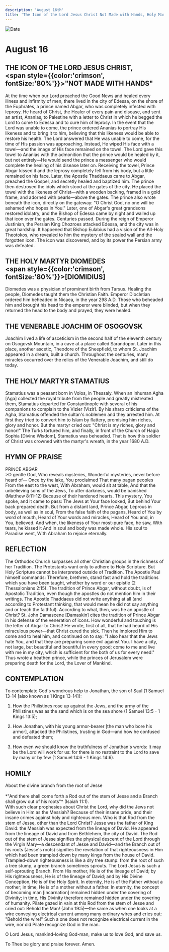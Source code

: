 ```yaml
---
description: 'August 16th'
title: 'The Icon of the Lord Jesus Christ Not Made with Hands, Holy Martyr Diomedes, Venerable Joachim of Osogovsk'
---
```


<CustomPaginator />
<RunningHead />

<Image src="/title-imprint.png" height={68} width={50} alt="Date" className="title-imprint"/>

# <div id="date">August <Image className="four-dot" src="/four-dot.png" height={15} width={15} alt="" />16</div>

## THE ICON OF THE LORD JESUS CHRIST, <br /><span style={{color:'crimson', fontSize:'80%'}}>"NOT MADE WITH HANDS"</span>

At the time when our Lord preached the Good News and healed every illness and infirmity of men, there lived in the city of Edessa, on the shore of the Euphrates, a prince named Abgar, who was completely infected with leprosy. He heard of Christ, the Healer of every pain and disease, and sent an artist, Ananias, to Palestine with a letter to Christ in which he begged the Lord to come to Edessa and to cure him of leprosy. In the event that the Lord was unable to come, the prince ordered Ananias to portray His likeness and to bring it to him, believing that this likeness would be able to restore his health. The Lord answered that He was unable to come, for the time of His passion was approaching.  Instead, He wiped His face with a towel—and the image of His face remained on the towel.  The Lord gave this towel to Ananias with the admonition that the prince would be healed by it, but not entirely—He would send the prince a messenger who would complete the healing of his disease later on. Receiving the towel, Prince Abgar kissed it and the leprosy completely fell from his body, but a little remained on his face. Later, the Apostle Thaddaeus came to Abgar, preached the Gospel, and secretly healed and baptized him. The prince then destroyed the idols which stood at the gates of the city. He placed the towel with the likeness of Christ—with a wooden backing, framed in a gold frame, and adorned with pearls—above the gates. The prince also wrote beneath the icon, directly on the gateway: "O Christ God, no one will be ashamed who hopes in You." Later, one of Abgar's great grandsons restored idolatry, and the Bishop of Edessa came by night and walled up that icon over the gates. Centuries passed. During the reign of Emperor Justinian, the Persian King Chozroes attacked Edessa, and the city was in great hardship. It happened that Bishop Eulabius had a vision of the All-Holy Theotokos, who revealed to him the mystery of the sealed wall and the forgotten icon. The icon was discovered, and by its power the Persian army was defeated.

## THE HOLY MARTYR DIOMEDES <br /><span style={{color:'crimson', fontSize:'80%'}}>[DIOMIDIUS]</span>

Diomedes was a physician of prominent birth from Tarsus. Healing the people, Diomedes taught them the Christian Faith. Emperor Diocletian ordered him beheaded in Nicaea, in the year 298 A.D. Those who beheaded him and brought his head to the emperor were blinded, but when they returned the head to the body and prayed, they were healed.

## THE VENERABLE JOACHIM OF OSOGOVSK

Joachim lived a life of asceticism in the second half of the eleventh century on Osogovsk Mountain, in a cave at a place called Sarandopor. Later in this place, another ascetic, Theodore of the Sheepfield, to whom St. Joachim appeared in a dream, built a church. Throughout the centuries, many miracles occurred over the relics of the Venerable Joachim, and still do today.

## THE HOLY MARTYR STAMATIUS

Stamatius was a peasant born in Volos, in Thessaly. When an inhuman Agha [Aga] collected the royal tribute from the people and greatly mistreated them, Stamatius departed for Constantinople with several of his companions to complain to the Vizier [Vizir]. By his sharp criticisms of the Agha, Stamatius offended the sultan's noblemen and they arrested him. At first they tried to convert him to Islam by flattery, promising him riches, glory and honor. But the martyr cried out: "Christ is my riches, glory and honor!" The Turks tortured him, and finally, in front of the Church of Hagia Sophia [Divine Wisdom], Stamatius was beheaded. That is how this soldier of Christ was crowned with the martyr's wreath, in the year 1680 A.D.


## HYMN OF PRAISE
<div style={{textAlign:'center', color:'crimson', fontWeight:'bold'}}>
PRINCE ABGAR
</div>
>O gentle God, Who reveals mysteries,  
Wonderful mysteries, never before heard of—  
Once by the lake, You proclaimed  
That many pagan peoples  
From the east to the west,  
With Abraham, would sit at table,  
And that the unbelieving sons of the Jews,  
To utter darkness, would be banished (Matthew 8:11-12)  
Because of their hardened hearts.  
This mystery, You spoke, and it came to pass:  
The Jews at Your face looked,  
But behind Your back prepared death.  
But from a distant land, Prince Abgar,  
Leprous in body, as well as in soul,  
From the false faith of the pagans,  
Heard of You by word of mouth,  
Heard of Your words and miracles,  
Heard of You and, in You, believed.  
And when, the likeness of Your most-pure face, he saw,  
With tears, he kissed it  
And in soul and body was made whole.  
His soul to Paradise went,  
With Abraham to rejoice eternally.  


## REFLECTION

The Orthodox Church surpasses all other Christian groups in the richness of her Tradition. The Protestants want only to adhere to Holy Scripture. But Holy Scripture cannot be interpreted outside of Tradition. The Apostle Paul himself commands: Therefore, brethren, stand fast and hold the traditions which you have been taught, whether by word or our epistle (2 Thessalonians 2:15). The tradition of Prince Abgar, without doubt, is of Apostolic Tradition, even though the apostles do not mention him in their writings. The Apostle Thaddaeus did not write anything at all (and according to Protestant thinking, that would mean he did not say anything and or teach the faithful). According to what, then, was he an apostle of Christ? St. John Damascene [Damaskin] cites the tradition of Prince Abgar in his defense of the veneration of icons. How wonderful and touching is the letter of Abgar to Christ! He wrote, first of all, that he had heard of His miraculous power—that Christ cured the sick. Then he implored Him to come and to heal him, and continued on to say: "I also hear that the Jews hate You, and that they are preparing some evil against You. I have a city, not large, but beautiful and bountiful in every good; come to me and live with me in my city, which is sufficient for the both of us for every need." Thus wrote a heathen prince, while the princes of Jerusalem were preparing death for the Lord, the Lover of Mankind.


## CONTEMPLATION

To contemplate God's wondrous help to Jonathan, the son of Saul (1 Samuel 13-14 [also known as 1 Kings 13-14]):

1. How the Philistines rose up against the Jews, and the army of the Philistines was as the sand which is on the sea shore (1 Samuel 13:5 - 1 Kings 13:5);

2. How Jonathan, with his young armor-bearer [the man who bore his armor], attacked the Philistines, trusting in God—and how he confused and defeated them;

3. How even we should know the truthfulness of Jonathan's words: It may be the Lord will work for us: for there is no restraint to the Lord to save by many or by few (1 Samuel 14:6 - 1 Kings 14:6).


## HOMILY
<div style={{textAlign:'center', color:'crimson', fontWeight:'bold'}}>
About the divine branch from the root of Jesse
</div>
<br />
<div style={{textAlign:'right'}}>
*"And there shall come forth a Rod out of the stem of Jesse and a Branch shall grow out of his roots"* (Isaiah 11:1).
</div>
With such clear prophesies about Christ the Lord, why did the Jews not believe in Him as the Messiah? Because of their insane pride, and their insane crimes against holy and righteous men. Who is that Rod from the stem of Jesse, other than the Lord Christ? Jesse was the father of King David: the Messiah was expected from the lineage of David. He appeared from the lineage of David and from Bethlehem, the city of David. The Rod out of the stem of Jesse signifies the physical descent of the Lord through the Virgin Mary—a descendant of Jesse and David—and the Branch out of his roots (Jesse's roots) signifies the revelation of that righteousness in Him which had been trampled down by many kings from the house of David. Trampled-down righteousness is like a dry tree stump: from the root of such a tree stump, a green branch sometimes sprouts. The Lord Jesus is such a self-sprouting Branch. From His mother, He is of the lineage of David; by His righteousness, He is of the lineage of David; and by His Divine Conception, He is of the Holy Spirit. In eternity, He is of the Father without a mother; in time, He is of a mother without a father. In eternity, the concept of becoming man [incarnation] remained hidden under the covering of Divinity; in time, His Divinity therefore remained hidden under the covering of humanity. Pilate gazed in vain at this Rod from the stem of Jesse and cried out: Behold the Man! (John 19:5)—the same as when one looks at a wire conveying electrical current among many ordinary wires and cries out: "Behold the wire!" Such a one does not recognize electrical current in the wire, nor did Pilate recognize God in the man.

O Lord Jesus, mankind-loving God-man, make us to love God, and save us.

To Thee be glory and praise forever. Amen.